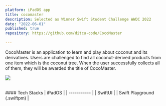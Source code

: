 ```yaml
---
platform: iPadOS app
title: cocomaster
description: Selected as Winner Swift Student Challenge WWDC 2022 
date: "2022-06-01"
published: true
repository: https://github.com/ditcu-code/CocoMaster
  
---
```


CocoMaster is an application to learn and play about coconut and its derivatives. Users are challenged to find all coconut-derived products from one item which is the coconut tree. When the user successfully collects all of them, they will be awarded the title of CocoMaster.

![](https://azgiwpdzokgesofpzclb.supabase.co/storage/v1/object/public/public/images/cocomaster.png?t=2023-06-21T07%3A46%3A34.919Z)

<br />
#### Tech Stacks
| iPadOS     | 
| ----------- |
| SwiftUI      | 
| Swift Playground (.swiftpm)      | 